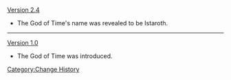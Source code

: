 [[Version 2.4]]
* The God of Time's name was revealed to be Istaroth.
----
[[Version 1.0]]
* The God of Time was introduced.
<noinclude>[[Category:Change History]]</noinclude>